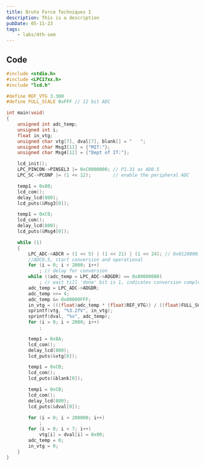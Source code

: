 ```yaml
---
title: Brute Force Techniques I
description: This is a description
pubDate: 05-11-23
tags:
	- labs/4th-sem
---
```


## Code

```c
#include <stdio.h>
#include <LPC17xx.h>
#include "lcd.h"

#define REF_VTG 3.300
#define FULL_SCALE 0xFFF // 12 bit ADC

int main(void)
{
	unsigned int adc_temp;
	unsigned int i;
	float in_vtg;
	unsigned char vtg[7], dval[7], blank[] = "   ";
	unsigned char Msg3[11] = {"MIT:"};
	unsigned char Msg4[12] = {"Dept of IT:"};

	lcd_init();
	LPC_PINCON->PINSEL3 |= 0xC0000000; // P1.31 as AD0.5
	LPC_SC->PCONP |= (1 << 12);		   // enable the peripheral ADC

	temp1 = 0x80;
	lcd_com();
	delay_lcd(800);
	lcd_puts(&Msg3[0]);

	temp1 = 0xC0;
	lcd_com();
	delay_lcd(800);
	lcd_puts(&Msg4[0]);

	while (1)
	{
		LPC_ADC->ADCR = (1 << 5) | (1 << 21) | (1 << 24); // 0x01200001;
		//ADC0.5, start conversion and operational
		for (i = 0; i < 2000; i++)
			; // delay for conversion
		while ((adc_temp = LPC_ADC->ADGDR) == 0x80000000)
			; // wait till 'done' bit is 1, indicates conversion complete
		adc_temp = LPC_ADC->ADGDR;
		adc_temp >>= 4;
		adc_temp &= 0x00000FFF;												 // 12 bit ADC
		in_vtg = (((float)adc_temp * (float)REF_VTG)) / ((float)FULL_SCALE); // calculating input analog voltage
		sprintf(vtg, "%3.2fV", in_vtg);										 // convert the readings into string to display on LCD
		sprintf(dval, "%x", adc_temp);
		for (i = 0; i < 2000; i++)
			;

		temp1 = 0x8A;
		lcd_com();
		delay_lcd(800);
		lcd_puts(&vtg[0]);

		temp1 = 0xCB;
		lcd_com();
		lcd_puts(&blank[0]);

		temp1 = 0xCB;
		lcd_com();
		delay_lcd(800);
		lcd_puts(&dval[0]);

		for (i = 0; i < 200000; i++)
			;
		for (i = 0; i < 7; i++)
			vtg[i] = dval[i] = 0x00;
		adc_temp = 0;
		in_vtg = 0;
	}
}
```
